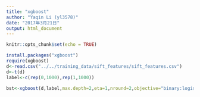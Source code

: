 ```yaml
---
title: "xgboost"
author: "Yaqin Li (yl3578)"
date: "2017年3月21日"
output: html_document
---
```


```r
knitr::opts_chunk$set(echo = TRUE)
```

```r
install.packages("xgboost")
require(xgboost)
d<-read.csv("../../training_data/sift_features/sift_features.csv")
d<-t(d)
label<-c(rep(0,1000),rep(1,1000))

bst<-xgboost(d,label,max.depth=2,eta=1,nround=2,objective="binary:logistic")

```